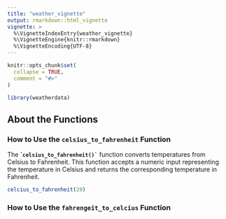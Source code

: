 ```yaml
---
title: "weather_vignette"
output: rmarkdown::html_vignette
vignette: >
  %\VignetteIndexEntry{weather_vignette}
  %\VignetteEngine{knitr::rmarkdown}
  %\VignetteEncoding{UTF-8}
---
```


```r
knitr::opts_chunk$set(
  collapse = TRUE,
  comment = "#>"
)
```

```r
library(weatherdata)
```

## About the Functions

### How to Use the `celsius_to_fahrenheit` Function

The **\``` celsius_to_fahrenheit()` ``** function converts temperatures from Celsius to Fahrenheit. This function accepts a numeric input representing the temperature in Celsius and returns the corresponding temperature in Fahrenheit.

```r
celcius_to_fahrenheit(20)
```

### How to Use the `fahrengeit_to_celcius` Function
